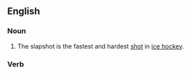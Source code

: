 {{wikipedia}}
==English==

===Noun===
{{en-noun}}

# The slapshot is the fastest and hardest [[shot]] in [[ice hockey]]. 

===Verb===
{{past of|slapshoot}}